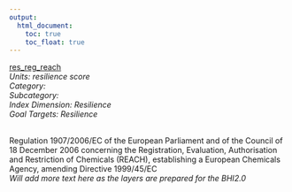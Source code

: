 ```yaml
---
output:
  html_document:
    toc: true
    toc_float: true
---
```


[res_reg_reach](https://github.com/OHI-Science/bhi/blob/master/baltic/layers/res_reg_reach_bhi2015.csv)\
*Units: resilience score*\
*Category:*\
*Subcategory:*\
*Index Dimension: Resilience*\
*Goal Targets: Resilience*\
<br>

Regulation 1907/2006/EC of the European Parliament and of the Council of 18 December 2006 concerning the Registration, Evaluation, Authorisation and Restriction of Chemicals (REACH), establishing a European Chemicals Agency, amending Directive 1999/45/EC\
*Will add more text here as the layers are prepared for the BHI2.0*



<br>

